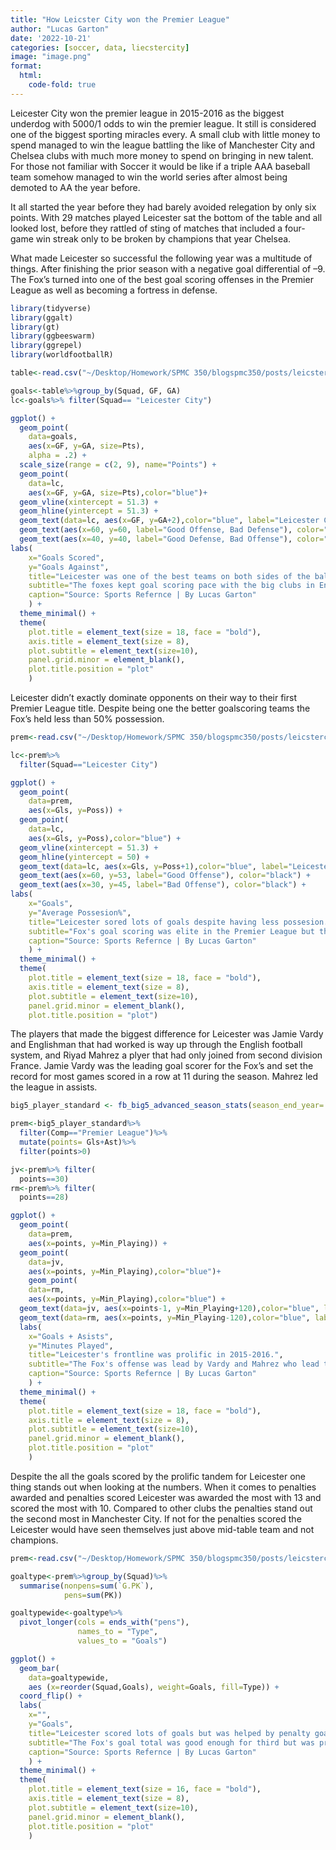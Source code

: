 ```yaml
---
title: "How Leicster City won the Premier League"
author: "Lucas Garton"
date: '2022-10-21'
categories: [soccer, data, liecstercity]
image: "image.png"
format: 
  html:
    code-fold: true
---
```

Leicester City won the premier league in 2015-2016 as the biggest underdog with 5000/1 odds to win the premier league. It still is considered one of the biggest sporting miracles every. A small club with little money to spend managed to win the league battling the like of Manchester City and Chelsea clubs with much more money to spend on bringing in new talent. For those not familiar with Soccer it would be like if a triple AAA baseball team somehow managed to win the world series after almost being demoted to AA the year before.

It all started the year before they had barely avoided relegation by only six points. With 29 matches played Leicester sat the bottom of the table and all looked lost, before they rattled of sting of matches that included a four-game win streak only to be broken by champions that year Chelsea.

What made Leicester so successful the following year was a multitude of things. After finishing the prior season with a negative goal differential of –9. The Fox’s turned into one of the best goal scoring offenses in the Premier League as well as becoming a fortress in defense. 

```r
library(tidyverse)
library(ggalt)
library(gt)
library(ggbeeswarm)
library(ggrepel)
library(worldfootballR)

table<-read.csv("~/Desktop/Homework/SPMC 350/blogspmc350/posts/leicstercitypost/2015-2016premierleague table.csv")

goals<-table%>%group_by(Squad, GF, GA)
lc<-goals%>% filter(Squad== "Leicester City")

ggplot() + 
  geom_point(
    data=goals, 
    aes(x=GF, y=GA, size=Pts),
    alpha = .2) + 
  scale_size(range = c(2, 9), name="Points") +
  geom_point(
    data=lc, 
    aes(x=GF, y=GA, size=Pts),color="blue")+
  geom_vline(xintercept = 51.3) + 
  geom_hline(yintercept = 51.3) +
  geom_text(data=lc, aes(x=GF, y=GA+2),color="blue", label="Leicester City") +
  geom_text(aes(x=60, y=60, label="Good Offense, Bad Defense"), color="black") +
  geom_text(aes(x=40, y=40, label="Good Defense, Bad Offense"), color="black") +
labs(
    x="Goals Scored", 
    y="Goals Against", 
    title="Leicester was one of the best teams on both sides of the ball.", 
    subtitle="The foxes kept goal scoring pace with the big clubs in England while not allowing many goals.", 
    caption="Source: Sports Refernce | By Lucas Garton"
    ) +
  theme_minimal() + 
  theme(
    plot.title = element_text(size = 18, face = "bold"),
    axis.title = element_text(size = 8), 
    plot.subtitle = element_text(size=10), 
    panel.grid.minor = element_blank(),
    plot.title.position = "plot"
    )
```

Leicester didn’t exactly dominate opponents on their way to their first Premier League title. Despite being one the better goalscoring teams the Fox’s held less than 50% possession.

```r
prem<-read.csv("~/Desktop/Homework/SPMC 350/blogspmc350/posts/leicstercitypost/2015-2016premierleague squad stats.csv")

lc<-prem%>%
  filter(Squad=="Leicester City")

ggplot() + 
  geom_point(
    data=prem, 
    aes(x=Gls, y=Poss)) +
  geom_point(
    data=lc, 
    aes(x=Gls, y=Poss),color="blue") +
  geom_vline(xintercept = 51.3) + 
  geom_hline(yintercept = 50) +
  geom_text(data=lc, aes(x=Gls, y=Poss+1),color="blue", label="Leicester City") +
  geom_text(aes(x=60, y=53, label="Good Offense"), color="black") +
  geom_text(aes(x=30, y=45, label="Bad Offense"), color="black") +
labs(
    x="Goals", 
    y="Average Possesion%", 
    title="Leicester sored lots of goals despite having less possesion.", 
    subtitle="Fox's goal scoring was elite in the Premier League but they failed to hold on to the ball", 
    caption="Source: Sports Refernce | By Lucas Garton"
    ) +
  theme_minimal() + 
  theme(
    plot.title = element_text(size = 18, face = "bold"),
    axis.title = element_text(size = 8), 
    plot.subtitle = element_text(size=10), 
    panel.grid.minor = element_blank(),
    plot.title.position = "plot")
```

The players that made the biggest difference for Leicester was Jamie Vardy and Englishman that had worked is way up through the English football system, and Riyad Mahrez a plyer that had only joined from second division France. Jamie Vardy was the leading goal scorer for the Fox’s and set the record for most games scored in a row at 11 during the season. Mahrez led the league in assists.

```r
big5_player_standard <- fb_big5_advanced_season_stats(season_end_year= c(2016), stat_type= "standard", team_or_player= "player")

prem<-big5_player_standard%>%
  filter(Comp=="Premier League")%>%
  mutate(points= Gls+Ast)%>%
  filter(points>0)

jv<-prem%>% filter(
  points==30)
rm<-prem%>% filter(
  points==28)

ggplot() + 
  geom_point(
    data=prem, 
    aes(x=points, y=Min_Playing)) +
  geom_point(
    data=jv, 
    aes(x=points, y=Min_Playing),color="blue")+
    geom_point(
    data=rm, 
    aes(x=points, y=Min_Playing),color="blue") +
  geom_text(data=jv, aes(x=points-1, y=Min_Playing+120),color="blue", label="Jamie Vardy") +
  geom_text(data=rm, aes(x=points, y=Min_Playing-120),color="blue", label="Riyad Mahrez") +
  labs(
    x="Goals + Asists", 
    y="Minutes Played", 
    title="Leicester's frontline was prolific in 2015-2016.", 
    subtitle="The Fox's offense was lead by Vardy and Mahrez who lead the legue in points", 
    caption="Source: Sports Refernce | By Lucas Garton"
    ) +
  theme_minimal() + 
  theme(
    plot.title = element_text(size = 18, face = "bold"),
    axis.title = element_text(size = 8), 
    plot.subtitle = element_text(size=10), 
    panel.grid.minor = element_blank(),
    plot.title.position = "plot"
    )
```

Despite the all the goals scored by the prolific tandem for Leicester one thing stands out when looking at the numbers. When it comes to penalties awarded and penalties scored Leicester was awarded the most with 13 and scored the most with 10. Compared to other clubs the penalties stand out the second most in Manchester City. If not for the penalties scored the Leicester would have seen themselves just above mid-table team and not champions.

```r
prem<-read.csv("~/Desktop/Homework/SPMC 350/blogspmc350/posts/leicstercitypost/2015-2016premierleague squad stats.csv")

goaltype<-prem%>%group_by(Squad)%>%
  summarise(nonpens=sum(`G.PK`),
            pens=sum(PK))

goaltypewide<-goaltype%>%
  pivot_longer(cols = ends_with("pens"),
               names_to = "Type",
               values_to = "Goals")

ggplot() + 
  geom_bar(
    data=goaltypewide, 
    aes (x=reorder(Squad,Goals), weight=Goals, fill=Type)) + 
  coord_flip() +
  labs(
    x="", 
    y="Goals", 
    title="Leicester scored lots of goals but was helped by penalty goals", 
    subtitle="The Fox's goal total was good enough for third but was propped up by the amount of penalty goals they had.", 
    caption="Source: Sports Refernce | By Lucas Garton"
    ) +
  theme_minimal() + 
  theme(
    plot.title = element_text(size = 16, face = "bold"),
    axis.title = element_text(size = 8), 
    plot.subtitle = element_text(size=10), 
    panel.grid.minor = element_blank(),
    plot.title.position = "plot"
    )
```

